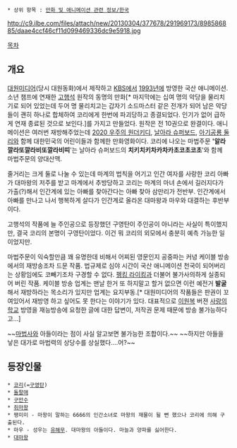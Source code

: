  * 상위 항목 : [[만화 및 애니메이션 관련 정보/한국]]

http://c9.ilbe.com/files/attach/new/20130304/377678/291969173/898586885/daae4ccf46cf11d099469336dc9e5918.jpg

[[목차]]
== 개요 ==
[[대원미디어]](당시 대원동화)에서 제작하고 [[한국방송공사|KBS]]에서 [[1993년]]에 방영한 국산 애니메이션. 소년 챔프에 연재한 [[고행석]] 원작의 동명의 만화[* 마지막에는 십여 명의 악당을 물리치기로 되어 있었는데 두어 명 물리치고는 갑자기 소드마스터 같은 전개가 되어 남은 악당들이 괜히 하나로 합체하여 코리에게 한번에 파괴당하고 종결되었다. 인기가 없어 급하게 연재 종료된 것으로 보인다.]를 가지고 만들었다. 원작은 전 10권으로 완결이다. 애니메이션은 여러번 재방해주었는데 [[2020 우주의 원더키디]], [[날아라 슈퍼보드]], [[아기공룡 둘리]]와 함께 대한민국의 어린이들과 함께한 만화영화이다. 코리에 나오는 마법주문 ''''알라깔라또깔라비또깔라비띠''''는 날아라 슈퍼보드의 '''치키치키차카차카초코초코초''''와 함께 마법주문의 양대산맥.

줄거리는 크게 둘로 나눌 수 있는데 마계의 법칙을 어기고 인간 여자를 사랑한 코리 아빠가 대마왕의 저주를 받고 마계에서 추방당하고 코리는 마계의 마녀 손에서 길러지다가 가출(?)해서 인간계에 있는 아빠를 찾아간다는 아빠 찾아 삼만리가 전반부. 인간계에서 아빠를 만나고 나서 행복하게 살다가 인간계로 올라온 대마왕과 마우와 대결하는 후반부이다.

고행석의 작품에 늘 주인공으로 등장했던 구영탄이 주인공이 아니라는 사실이 특이했지만, 결국 코리의 본명이 구영탄이었다. 이건 뭐 코리의 외모에서 충분히 예측 가능한 일이었지만.

마법주문이 익숙할만큼 꽤 유명한데 비해서 어찌된 영문인지 공중파는 커녕 케이블 방송에서의 재방송조차 드문 작품. 법규제로 심야 시간이 국산 애니메이션 천국이 되어버리는 상황임에도 코빼기조차 구경할 수 없다. [[펭킹 라이킹]]과 더불어 불가사의하게 실종되어 버린 작품. 케이블 방송 업계는 맨날 한거 또 하지말고 할거 없으면 이런 예전거 '''발굴'''해서 재방하라는 목소리가 있지만 업계는 요지부동.[* 대원미디어의 작품들은 판권이 꼬여있어서 재방영 하고 싶어도 못 한다는 이야기가 있다. 대표적으로 [[이원복]] 버젼 [[사랑의 학교#s-2.4|사랑의 학교]] 방영을 재능방송에 요청한 글에 대한 답변이, 저작권 문제 때문에 방송 불가능하다고...] 

~~[[마법사#s-4.1|마법사]]와 아들이라는 점이 사실 알고보면 불가능한 조합이다.~~ ~~하지만 아들을 낳은 대가로 마법력의 상당수를 상실했다....어?~~

== 등장인물 ==
 * [[코리#s-2|코리]](=[[구영탄]])
 * [[돌팔매#s-2|돌팔매]]
 * [[구만수#s-2|구만수]]
 * [[쥐마왕#s-2|쥐마왕]]
 * 팽미미 - 마왕이 말하는 6666의 인간소녀로 마왕의 재물이 될 뻔 했으나 코리에 의해 구출된다.
 * 마우 - 성우는 [[유해무]]. 대마왕의 아들이다. 마늘과 양파를 싫어한다.
 * [[대마왕(마법사의 아들 코리)|대마왕]]
